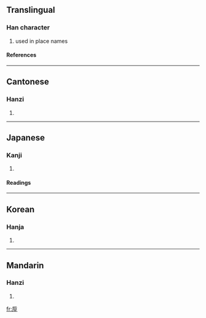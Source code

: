 ==Translingual==
===Han character===
{{Han char|rn=32|rad=土|as=06|sn=9|four=7221<sub>4</sub>|canj=竹口土 (HRG)}}
# used in place names
====References====
{{Han ref|kx=0228.010|dkj=05059|dj=0464.130|hdz=10440.020|uh=5795|ud=22421|bh=CE5E|bd=52830}}
----
==Cantonese==
===Hanzi===
{{yue-hanzi|jyut=|y=hau5}}
# {{defn|Cantonese}}
----
==Japanese==
===Kanji===
{{ja-kanji|grade=|rs=土06}}
# {{defn|Japanese}} 
====Readings====
{{ja-readings|on=[[こう]] (kō)|kun=[[あか]] (aka)}}
----
==Korean==
===Hanja===
{{ko-hanja|hangeul=후|rv=hu|mr=hu}}
# {{defn|Korean}}
----
==Mandarin==
===Hanzi===
{{cmn-hanzi|pin=[[hòu]] (hou4)|wg=hou<sup>4</sup>}}
# {{defn|Mandarin}}

[[fr:垕]]